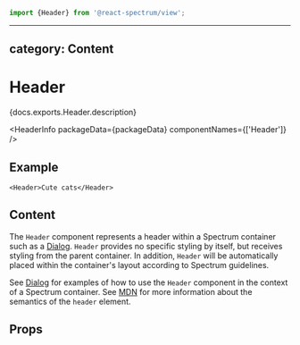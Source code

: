 <!-- Copyright 2020 Adobe. All rights reserved.
This file is licensed to you under the Apache License, Version 2.0 (the "License");
you may not use this file except in compliance with the License. You may obtain a copy
of the License at http://www.apache.org/licenses/LICENSE-2.0
Unless required by applicable law or agreed to in writing, software distributed under
the License is distributed on an "AS IS" BASIS, WITHOUT WARRANTIES OR REPRESENTATIONS
OF ANY KIND, either express or implied. See the License for the specific language
governing permissions and limitations under the License. -->



```jsx import
import {Header} from '@react-spectrum/view';
```

---
category: Content
---

# Header

<p>{docs.exports.Header.description}</p>

<HeaderInfo
  packageData={packageData}
  componentNames={['Header']} />

## Example

```tsx example
<Header>Cute cats</Header>
```

## Content

The `Header` component represents a header within a Spectrum container
such as a [Dialog](Dialog.html). `Header` provides no specific styling by
itself, but receives styling from the parent container. In addition,
`Header` will be automatically placed within the container's layout
according to Spectrum guidelines.

See [Dialog](Dialog.html#examples) for examples of how to use the
`Header` component in the context of a Spectrum container.
See [MDN](https://developer.mozilla.org/en-US/docs/Web/HTML/Element/header) for more
information about the semantics of the `header` element.

## Props

<PropTable component={docs.exports.Header} links={docs.links} />
